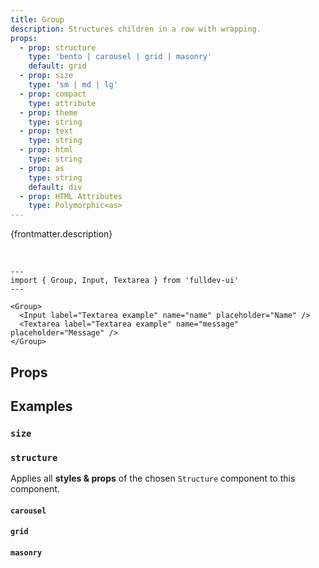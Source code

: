 ```yaml
---
title: Group
description: Structures children in a row with wrapping.
props:
  - prop: structure
    type: 'bento | carousel | grid | masonry'
    default: grid
  - prop: size
    type: 'sm | md | lg'
  - prop: compact
    type: attribute
  - prop: theme
    type: string
  - prop: text
    type: string
  - prop: html
    type: string
  - prop: as
    type: string
    default: div
  - prop: HTML Attributes
    type: Polymorphic<as>
---
```




{frontmatter.description}

<br />

```astro live
---
import { Group, Input, Textarea } from 'fulldev-ui'
---

<Group>
  <Input label="Textarea example" name="name" placeholder="Name" />
  <Textarea label="Textarea example" name="message" placeholder="Message" />
</Group>
```

## Props

<PropsTable props={frontmatter.props} />

## Examples

### `size`

<SizeProp />

### `structure`

Applies all **styles & props** of the chosen `Structure` component to this component.

#### `carousel`

<CarouselProp />

#### `grid`

<GridProp />

#### `masonry`

<MasonryProp />
